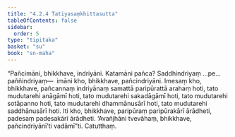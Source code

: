 ```yaml
---
title: "4.2.4 Tatiyasaṃkhittasutta"
tableOfContents: false
sidebar:
  order: 5
type: "tipitaka"
basket: "su"
book: "sn-maha"
---
```



<DynamicBreadcrumb />

<Division number="484" book="sn-maha" bookNo="14" page="176">

<Paragraph number="1043" book="sn-maha">
“Pañcimāni, bhikkhave, indriyāni. Katamāni pañca? Saddhindriyaṃ …pe…  paññindriyaṃ—  imāni kho, bhikkhave, pañcindriyāni. Imesaṃ kho, bhikkhave, pañcannaṃ indriyānaṃ samattā paripūrattā arahaṃ hoti, tato mudutarehi anāgāmī hoti, tato mudutarehi sakadāgāmī hoti, tato mudutarehi sotāpanno hoti, tato mudutarehi dhammānusārī hoti, tato mudutarehi saddhānusārī hoti. Iti kho, bhikkhave, paripūraṃ paripūrakārī ārādheti, padesaṃ padesakārī ārādheti. ‘Avañjhāni tvevāhaṃ, bhikkhave, pañcindriyānī’ti vadāmī”ti.

</Paragraph>
</Division>

<Paragraph number="1044" type="center" book="sn-maha">
Catutthaṃ.
</Paragraph>